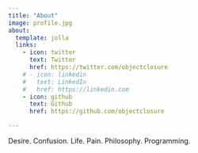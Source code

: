 ```yaml
---
title: "About"
image: profile.jpg
about:
  template: jolla
  links:
    - icon: twitter
      text: Twitter
      href: https://twitter.com/objectclosure
    # - icon: linkedin
    #   text: LinkedIn
    #   href: https://linkedin.com
    - icon: github
      text: Github
      href: https://github.com/objectclosure

---
```


Desire. Confusion. Life. Pain. Philosophy. Programming.
